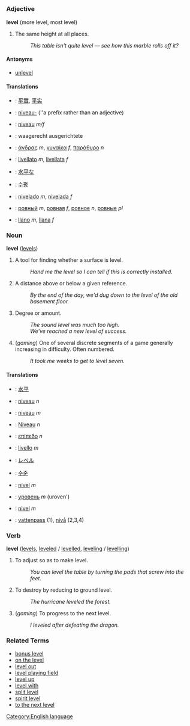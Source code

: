 =={{en}}==
[[Category:English language]]
===Adjective===
'''level''' (more level, most level)

# The same height at all places.
#: ''This table isn't quite level &mdash; see how this marble rolls off it?''

====Antonyms====
*[[unlevel]]

====Translations====
*{{zh}}: [[平實]], [[平实]]
*{{nl}}: [[niveau-]] (''a prefix rather than an adjective)
*{{fr}}: [[niveau]] ''m/f''
*{{de}}: waagerecht ausgerichtete<!-- please check this one -->
*{{el}}: [[άνδρας]] ''m'', [[γυναίκα]] ''f'', [[παράθυρο]] ''n''
*{{it}}: [[livellato]] ''m'', [[livellata]] ''f''
*{{ja}}: [[水平]]な
*{{ko}}: [[수평]]
*{{pt}}: [[nivelado]] ''m'', [[nivelada]] ''f''
*{{ru}}: [[ровный]] ''m'', [[ровная]] ''f'', [[ровное]] ''n'', [[ровные]] ''pl''
*{{es}}: [[llano]] ''m'', [[llana]] ''f''

===Noun===
'''level''' ([[levels]])

# A tool for finding whether a surface is level.
#: ''Hand me the level so I can tell if this is correctly installed.''
# A distance above or below a given reference.
#: ''By the end of the day, we'd dug down to the level of the old basement floor.''
# Degree or amount.
#: ''The sound level was much too high.''
#: ''We've reached a new level of success.''
# (''gaming'') One of several discrete segments of a game generally increasing in difficulty.  Often numbered.
#: ''It took me weeks to get to level seven.''

====Translations====
*{{zh}}: [[水平]]
*{{nl}}: [[niveau]] ''n''
*{{fr}}: [[niveau]] ''m''
*{{de}}: [[Niveau]] ''n''
*{{el}}: [[επίπεδο]] ''n''
*{{it}}: [[livello]] ''m''
*{{ja}}: [[レベル]]
*{{ko}}: [[수준]]
*{{pt}}: [[nível]] ''m''
*{{ru}}: [[уровень]] ''m'' (uroven')
*{{es}}: [[nivel]] ''m''
*{{sv}}: [[vattenpass]] (1), [[nivå]] (2,3,4)

===Verb===
'''level''' ([[levels]], [[leveled]] / [[levelled]], [[leveling]] / [[levelling]])

# To adjust so as to make level.
#: ''You can level the table by turning the pads that screw into the feet.''
# To destroy by reducing to ground level.
#: ''The hurricane leveled the forest.''
# (''gaming'') To progress to the next level.
#: ''I leveled after defeating the dragon.''

===Related Terms===
*[[bonus level]]
*[[on the level]]
*[[level out]]
*[[level playing field]]
*[[level up]]
*[[level with]]
*[[split level]]
*[[spirit level]]
*[[to the next level]]